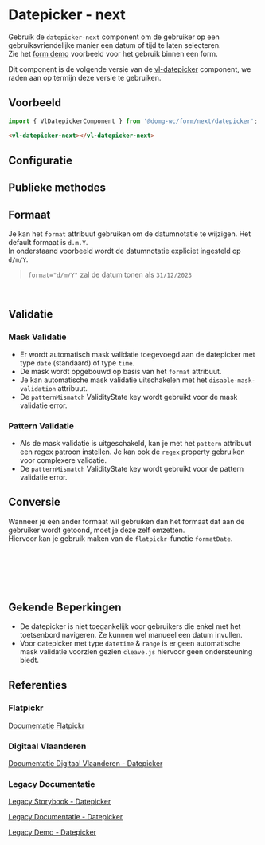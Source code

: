 
# Datepicker - next

Gebruik de `datepicker-next` component om de gebruiker op een gebruiksvriendelijke manier een datum of tijd te laten selecteren.<br/>
Zie het [form demo](/docs/ontwerp-form-demo--documentatie) voorbeeld voor het gebruik binnen een form.

Dit component is de volgende versie van de [vl-datepicker](/docs/components-datepicker--documentatie) component, we raden aan op termijn deze versie te gebruiken.

## Voorbeeld

```js
import { VlDatepickerComponent } from '@domg-wc/form/next/datepicker';
```

```html
<vl-datepicker-next></vl-datepicker-next>
```

<Canvas of={VlDatepickerStories.DatepickerDefault} />

## Configuratie

<ArgTypes of={VlDatepickerStories.DatepickerDefault} />

## Publieke methodes

<FormControlPublicMethods />

## Formaat

Je kan het `format` attribuut gebruiken om de datumnotatie te wijzigen. Het default formaat is `d.m.Y`.<br/>
In onderstaand voorbeeld wordt de datumnotatie expliciet ingesteld op `d/m/Y`.
> `format="d/m/Y"` zal de datum tonen als `31/12/2023`

```html
<vl-datepicker-next format="d/m/Y"></vl-datepicker-next>
```

## Validatie

### Mask Validatie

- Er wordt automatisch mask validatie toegevoegd aan de datepicker met type `date` (standaard) of type `time`.
- De mask wordt opgebouwd op basis van het `format` attribuut.
- Je kan automatische mask validatie uitschakelen met het `disable-mask-validation` attribuut.
- De `patternMismatch` ValidityState key wordt gebruikt voor de mask validatie error.

### Pattern Validatie

- Als de mask validatie is uitgeschakeld, kan je met het `pattern` attribuut een regex patroon instellen. Je kan ook de `regex` property gebruiken voor complexere validatie.
- De `patternMismatch` ValidityState key wordt gebruikt voor de pattern validatie error.

## Conversie

Wanneer je een ander formaat wil gebruiken dan het formaat dat aan de gebruiker wordt getoond, moet je deze zelf omzetten.<br/>
Hiervoor kan je gebruik maken van de `flatpickr`-functie `formatDate`.

```ts
import flatpickr from 'flatpickr';

function convertDate(date: Date, format: string) {
  return flatpickr.formatDate(date, format);
}
```

## Gekende Beperkingen

- De datepicker is niet toegankelijk voor gebruikers die enkel met het toetsenbord navigeren. Ze kunnen wel manueel een datum invullen.
- Voor datepicker met type `datetime` & `range` is er geen automatische mask validatie voorzien gezien `cleave.js` hiervoor geen ondersteuning biedt.

## Referenties

### Flatpickr

[Documentatie Flatpickr](https://flatpickr.js.org/)

### Digitaal Vlaanderen

[Documentatie Digitaal Vlaanderen - Datepicker](https://overheid.vlaanderen.be/webuniversum/v3/documentation/components/vl-ui-datepicker/)

### Legacy Documentatie

[Legacy Storybook - Datepicker](https://webcomponenten.omgeving.vlaanderen.be/storybook/?path=/docs/custom-elements-vl-datepicker--default)

[Legacy Documentatie - Datepicker](https://webcomponenten.omgeving.vlaanderen.be/doc/VlDatepicker.html)

[Legacy Demo - Datepicker](https://webcomponenten.omgeving.vlaanderen.be/demo/vl-datepicker.html)
